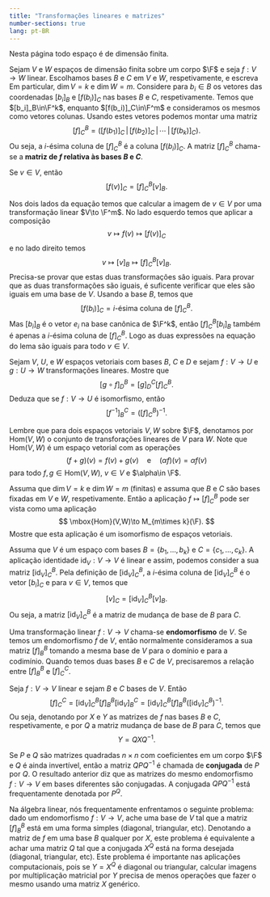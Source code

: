 ```yaml
--- 
title: "Transformações lineares e matrizes"
number-sections: true
lang: pt-BR
--- 
```


Nesta página todo espaço é de dimensão finita.

Sejam $V$ e $W$ espaços de dimensão finita sobre um corpo $\F$ e seja $f:V\to W$ linear. Escolhamos bases $B$ e $C$ em $V$ e $W$, respetivamente, e escreva
\begin{align*}
B&=\{b_1,\ldots,b_k\}\\
C&=\{c_1,\ldots,c_m\}.
\end{align*}
Em particular, $\dim V=k$ e $\dim W =m$. Considere para $b_i\in B$ os vetores das coordenadas $[b_i]_B$ e $[f(b_i)]_C$ nas bases $B$ e $C$, respetivamente. Temos que $[b_i]_B\in\F^k$, enquanto $[f(b_i)]_C\in\F^m$ e consideramos os mesmos como vetores colunas. Usando estes vetores podemos montar uma matriz
$$
[f]_C^B=\left([f(b_1)]_C\, |\, [f(b_2)]_C\, |\, \cdots\, | \,[f(b_k)]_C\right).
$$
Ou seja, a $i$-ésima coluna de $[f]_C^B$ é a coluna $[f(b_i)]_C$. A matriz $[f]_C^B$ chama-se a <b>matriz de $f$ relativa às bases $B$ e $C$</b>.

:::{#lem-}
Se $v\in V$, então
$$
[f(v)]_C=[f]_C^B[v]_B.
$$
:::


:::{.proof}
Nos dois lados da equação temos que calcular a imagem de $v\in V$ por uma transformação linear $V\to \F^m$. No lado esquerdo temos que aplicar a composição
$$
v\mapsto f(v)\mapsto [f(v)]_C
$$
e no lado direito temos
$$
v\mapsto [v]_B\mapsto [f]^B_C[v]_B.
$$
Precisa-se provar que estas duas transformações são iguais.
Para provar que as duas transformações são iguais, é suficente verificar que eles são iguais em uma base de $V$. Usando a base $B$, temos que
$$
[f(b_i)]_C=\mbox{$i$-ésima coluna de $[f]_C^B$}.
$$
Mas $[b_i]_B$ é o vetor $e_i$ na base canônica de $\F^k$, então $[f]_C^B[b_i]_B$ também é apenas a $i$-ésima coluna de $[f]_C^B$. Logo as duas expressões na equação do lema são iguais para todo $v\in V$.
:::


:::{#exr-}
Sejam $V$, $U$, e $W$ espaços vetoriais com bases $B$, $C$ e $D$ e sejam $f:V\to U$ e $g:U\to W$ transformações lineares. Mostre que
$$
[g\circ f]_D^B=[g]_D^C[f]_C^B.
$$
Deduza que se $f:V\to U$ é isomorfismo, então
$$
[f^{-1}]_B^C=\left([f]_C^B\right)^{-1}.
$$
:::


:::{#exr-}
Lembre que para dois espaços vetoriais $V,W$ sobre $\F$, denotamos por $\mbox{Hom}(V,W)$ o conjunto de transforações lineares de $V$ para $W$. Note que $\mbox{Hom}(V,W)$ é um espaço vetorial com as operações
$$
(f+g)(v)=f(v)+g(v)\quad\mbox{e}\quad (\alpha f)(v)=\alpha f(v)
$$
para todo $f,g\in\mbox{Hom}(V,W)$, $v\in V$ e $\alpha\in \F$.

Assuma que $\dim V=k$ e $\dim W=m$ (finitas) e assuma que $B$ e $C$ são bases fixadas em $V$ e $W$, respetivamente. Então a aplicação  $f\mapsto [f]_C^B$ pode ser vista como uma aplicação
$$
\mbox{Hom}(V,W)\to M_{m\times k}(\F).
$$
Mostre que esta aplicação é um isomorfismo de espaços vetoriais.

:::

Assuma que $V$ é um espaço com bases $B=\{b_1,\ldots,b_k\}$ e $C=\{c_1,\ldots,c_k\}$. A aplicação identidade $\mbox{id}_V:V\to V$ é linear e assim, podemos consider a sua matriz $[\mbox{id}_V]_C^B$. Pela definição de $[\mbox{id}_V]_C^B$, a $i$-ésima coluna de $[\mbox{id}_V]_C^B$ é o vetor $[b_i]_C$ e para $v\in V$, temos que
$$
[v]_C=[\mbox{id}_V]_C^B[v]_B.
$$
Ou seja, a matriz $[\mbox{id}_V]_C^B$ é a matriz de mudança de base de $B$ para $C$.

Uma transformação linear $f:V\to V$ chama-se <b>endomorfismo</b> de $V$. Se temos um endomorfismo $f$ de $V$, então normalmente consideramos a sua matriz $[f]_B^B$ tomando a mesma base de $V$ para o domínio e para a codimínio. Quando temos duas bases $B$ e $C$ de $V$, precisaremos a relação entre $[f]_B^B$ e $[f]_C^C$.

:::{#lem-}
Seja $f:V\to V$ linear e sejam $B$ e $C$ bases de $V$. Então
$$
[f]_C^C=[\mbox{id}_V]_C^B[f]_B^B[\mbox{id}_V]^C_B=[\mbox{id}_V]_C^B[f]_B^B\left([\mbox{id}_V]_C^B\right)^{-1}.
$$
Ou seja, denotando por $X$ e $Y$ as matrizes de $f$ nas bases $B$ e $C$, respetivamente, e por $Q$ a matriz mudança de base de $B$ para $C$, temos que
$$
Y=QXQ^{-1}.
$$
:::

Se $P$ e $Q$ são matrizes quadradas $n\times n$ com coeficientes em um corpo $\F$ e $Q$ é ainda invertível, então a matriz $QPQ^{-1}$ é chamada de <b>conjugada</b> de $P$ por $Q$. O resultado anterior diz que as matrizes do mesmo endomorfismo $f:V\to V$ em bases diferentes são conjugadas. A conjugada $QPQ^{-1}$ está frequentamente denotada por $P^Q$.

Na álgebra linear, nós frequentamente enfrentamos o seguinte problema: dado um endomorfismo $f:V\to V$, ache uma base de $V$ tal que a matriz $[f]_B^B$ está em uma forma simples (diagonal, triangular, etc). Denotando a matriz de $f$ em uma base $B$ qualquer por $X$, este problema é equivalente a achar uma matriz $Q$ tal que a conjugada $X^Q$ está na forma desejada (diagonal, triangular, etc). Este problema é importante nas aplicações computacionais, pois se $Y=X^Q$ é diagonal ou triangular, calcular imagens por multiplicação matricial por $Y$ precisa de menos operações que fazer o mesmo usando uma matriz $X$ genérico.
